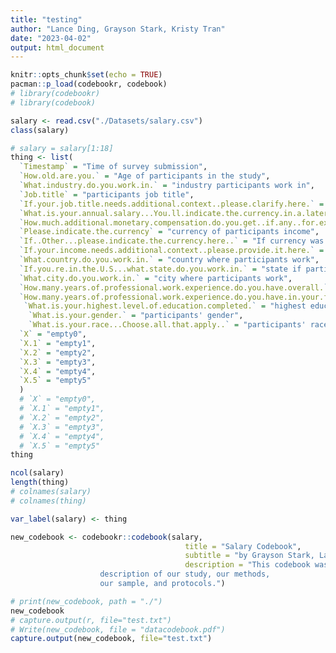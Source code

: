 ```yaml
---
title: "testing"
author: "Lance Ding, Grayson Stark, Kristy Tran"
date: "2023-04-02"
output: html_document
---
```


```r
knitr::opts_chunk$set(echo = TRUE)
pacman::p_load(codebookr, codebook)
# library(codebookr)
# library(codebook)
```

```r
salary <- read.csv("./Datasets/salary.csv")
class(salary)
```



```r
# salary = salary[1:18]
thing <- list(
  `Timestamp` = "Time of survey submission",
  `How.old.are.you.` = "Age of participants in the study",
  `What.industry.do.you.work.in.` = "industry participants work in",
  `Job.title` = "participants job title",
  `If.your.job.title.needs.additional.context..please.clarify.here.` = "participants given opportunity to elaborate on the nature of their job",
  `What.is.your.annual.salary...You.ll.indicate.the.currency.in.a.later.question..If.you.are.part.time.or.hourly..please.enter.an.annualized.equivalent....what.you.would.earn.if.you.worked.the.job.40.hours.a.week..52.weeks.a.year..` = "Participants' annual salary based on if they worked 40 hours and 52 weeks per year.",
  `How.much.additional.monetary.compensation.do.you.get..if.any..for.example..bonuses.or.overtime.in.an.average.year...Please.only.include.monetary.compensation.here..not.the.value.of.benefits.` = "Monetary compensation",
  `Please.indicate.the.currency` = "currency of participants income",
  `If..Other...please.indicate.the.currency.here..` = "If currency was not part of the provided options, participants specify here",
  `If.your.income.needs.additional.context..please.provide.it.here.` = "Additional income context",
  `What.country.do.you.work.in.` = "country where participants work",
  `If.you.re.in.the.U.S...what.state.do.you.work.in.` = "state if participants work in the US",
  `What.city.do.you.work.in.` = "city where participants work",
  `How.many.years.of.professional.work.experience.do.you.have.overall.` = "years of work experience, provided in a range of years",
  `How.many.years.of.professional.work.experience.do.you.have.in.your.field.` = "years of work experience in specified industry, provided in a range of years",
   `What.is.your.highest.level.of.education.completed.` = "highest education level completed",
    `What.is.your.gender.` = "participants' gender",
    `What.is.your.race...Choose.all.that.apply..` = "participants' race, participants selected all that applied",
  `X` = "empty0",
  `X.1` = "empty1",
  `X.2` = "empty2",
  `X.3` = "empty3",
  `X.4` = "empty4",
  `X.5` = "empty5"
  )
  # `X` = "empty0",
  # `X.1` = "empty1",
  # `X.2` = "empty2",
  # `X.3` = "empty3",
  # `X.4` = "empty4",
  # `X.5` = "empty5"
thing

ncol(salary)
length(thing)
# colnames(salary)
# colnames(thing)

var_label(salary) <- thing

new_codebook <- codebookr::codebook(salary,
                                       title = "Salary Codebook", 
                                       subtitle = "by Grayson Stark, Lance , Kristy Tran", 
                                       description = "This codebook was created for the final project of our QTM 150 class. Here is a basic 
                    description of our study, our methods, 
                    our sample, and protocols.")

```

```r
# print(new_codebook, path = "./")
new_codebook
# capture.output(r, file="test.txt")
# Write(new_codebook, file = "datacodebook.pdf")
capture.output(new_codebook, file="test.txt")
```


